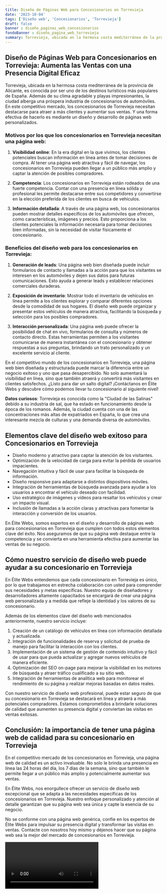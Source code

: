 ```yaml
---
title: Diseño de Páginas Web para Concesionarios en Torrevieja
date: '2023-10-04'
tags: ['Diseño web', 'Concesionarios', 'Torrevieja']
draft: false
banner : diseño_paginas_web_concesionarios
fondoBanner : diseño_pagina_web_torrevieja
summary: Torrevieja, ubicada en la hermosa costa mediterránea de la provincia de Alicante, es conocida por ser uno de los destinos turísticos más populares de España. Además de su clima agradable y playas impresionantes, la ciudad alberga una próspera industria de concesionarios de automóviles. En este competitivo mercado, los concesionarios de Torrevieja necesitan destacarse para atraer a más clientes y aumentar sus ventas. Y una forma efectiva de hacerlo es mediante un diseño y desarrollo de páginas web personalizados.
---
```


## Diseño de Páginas Web para Concesionarios en Torrevieja: Aumenta las Ventas con una Presencia Digital Eficaz

Torrevieja, ubicada en la hermosa costa mediterránea de la provincia de Alicante, es conocida por ser uno de los destinos turísticos más populares de España. Además de su clima agradable y playas impresionantes, la ciudad alberga una próspera industria de concesionarios de automóviles. En este competitivo mercado, los concesionarios de Torrevieja necesitan destacarse para atraer a más clientes y aumentar sus ventas. Y una forma efectiva de hacerlo es mediante un diseño y desarrollo de páginas web personalizados.

### Motivos por los que los concesionarios en Torrevieja necesitan una página web:

1. **Visibilidad online**: En la era digital en la que vivimos, los clientes potenciales buscan información en línea antes de tomar decisiones de compra. Al tener una página web atractiva y fácil de navegar, los concesionarios en Torrevieja pueden llegar a un público más amplio y captar la atención de posibles compradores.

2. **Competencia**: Los concesionarios en Torrevieja están rodeados de una fuerte competencia. Contar con una presencia en línea sólida y profesional les permite destacarse entre sus competidores y convertirse en la elección preferida de los clientes en busca de vehículos.

3. **Información detallada**: A través de una página web, los concesionarios pueden mostrar detalles específicos de los automóviles que ofrecen, como características, imágenes y precios. Esto proporciona a los clientes potenciales la información necesaria para tomar decisiones bien informadas, sin la necesidad de visitar físicamente el concesionario.

### Beneficios del diseño web para los concesionarios en Torrevieja:

1. **Generación de leads**: Una página web bien diseñada puede incluir formularios de contacto y llamadas a la acción para que los visitantes se interesen en los automóviles y dejen sus datos para futuras comunicaciones. Esto ayuda a generar leads y establecer relaciones comerciales duraderas.

2. **Exposición de inventario**: Mostrar todo el inventario de vehículos en línea permite a los clientes explorar y comparar diferentes opciones desde la comodidad de sus hogares. El diseño web puede organizar y presentar estos vehículos de manera atractiva, facilitando la búsqueda y selección para los posibles compradores.

3. **Interacción personalizada**: Una página web puede ofrecer la posibilidad de chat en vivo, formularios de consulta y números de contacto directo. Estas herramientas permiten a los visitantes comunicarse de manera instantánea con el concesionario y obtener respuestas a sus preguntas, brindando un trato personalizado y un excelente servicio al cliente.

En el competitivo mundo de los concesionarios en Torrevieja, una página web bien diseñada y estructurada puede marcar la diferencia entre un negocio exitoso y uno que pasa desapercibido. No solo aumentará la visibilidad en línea, sino que también atraerá y convertirá más visitantes en clientes satisfechos. ¿Listo para dar un salto digital? ¡Contáctanos en Élite Webs y descubre cómo podemos llevar tu concesionario al siguiente nivel!

**Datos curiosos**: Torrevieja es conocida como la "Ciudad de las Salinas" debido a su industria de sal, que ha estado en funcionamiento desde la época de los romanos. Además, la ciudad cuenta con una de las concentraciones más altas de expatriados en España, lo que crea una interesante mezcla de culturas y una demanda diversa de automóviles.

<GifSeo />

<Cta />

## Elementos clave del diseño web exitoso para Concesionarios en Torrevieja

- Diseño moderno y atractivo para captar la atención de los visitantes.
- Optimización de la velocidad de carga para evitar la pérdida de usuarios impacientes.
- Navegación intuitiva y fácil de usar para facilitar la búsqueda de información.
- Diseño responsive para adaptarse a distintos dispositivos móviles.
- Integración de herramientas de búsqueda avanzada para ayudar a los usuarios a encontrar el vehículo deseado con facilidad.
- Uso estratégico de imágenes y vídeos para resaltar los vehículos y crear un impacto visual.
- Inclusión de llamadas a la acción claras y atractivas para fomentar la interacción y conversión de los usuarios.

En Élite Webs, somos expertos en el diseño y desarrollo de páginas web para concesionarios en Torrevieja que cumplen con todos estos elementos clave del éxito. Nos aseguramos de que su página web destaque entre la competencia y se convierta en una herramienta efectiva para aumentar las ventas de su negocio.

## Cómo nuestro servicio de diseño web puede ayudar a su concesionario en Torrevieja

En Élite Webs entendemos que cada concesionario en Torrevieja es único, por lo que trabajamos en estrecha colaboración con usted para comprender sus necesidades y metas específicas. Nuestro equipo de diseñadores y desarrolladores altamente capacitados se encargará de crear una página web personalizada y a medida que refleje la identidad y los valores de su concesionario.

Además de los elementos clave del diseño web mencionados anteriormente, nuestro servicio incluye:

1. Creación de un catálogo de vehículos en línea con información detallada y actualizada.
2. Integración de funcionalidades de reserva y solicitud de prueba de manejo para facilitar la interacción con los clientes.
3. Implementación de un sistema de gestión de contenido intuitivo y fácil de usar para que pueda actualizar y agregar nuevos vehículos de manera eficiente.
4. Optimización del SEO on-page para mejorar la visibilidad en los motores de búsqueda y atraer tráfico cualificado a su sitio web.
5. Integración de herramientas de analítica web para monitorear el rendimiento de su página y realizar mejoras basadas en datos reales.

Con nuestro servicio de diseño web profesional, puede estar seguro de que su concesionario en Torrevieja se destacará en línea y atraerá a más potenciales compradores. Estamos comprometidos a brindarle soluciones de calidad que aumenten su presencia digital y conviertan las visitas en ventas exitosas.

## Conclusión: la importancia de tener una página web de calidad para su concesionario en Torrevieja

En el competitivo mercado de los concesionarios en Torrevieja, una página web de calidad es un activo invaluable. No solo le brinda una presencia en línea las 24 horas del día, los 7 días de la semana, sino que también le permite llegar a un público más amplio y potencialmente aumentar sus ventas.

En Élite Webs, nos enorgullece ofrecer un servicio de diseño web excepcional que se adapta a las necesidades específicas de los concesionarios en Torrevieja. Nuestro enfoque personalizado y atención al detalle garantizan que su página web sea única y capte la esencia de su negocio.

No se conforme con una página web genérica, confíe en los expertos de Élite Webs para impulsar su presencia digital y transformar las visitas en ventas. Contacte con nosotros hoy mismo y déjenos hacer que su página web sea la mejor del mercado de concesionarios en Torrevieja.

<Video />

<CtaBot job='Concesionarios' city='Torrevieja'/>

<Gmaps query='Torrevieja+españa+maps' />